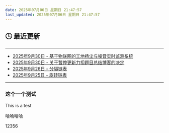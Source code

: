 ```yaml
---
date: 2025年07月06日 星期日 21:47:57
last_updated: 2025年07月06日 星期日 21:47:57
---
```


## 🕒 最近更新

---
- [2025年9月30日 - 基于物联网的工地扬尘与噪音实时监测系统](/docs/myproject/项目1/project1)
- [2025年9月30日 - 关于暂停更新力扣题目总结博客的决定](/blog/LeetCodeIssues)
- [2025年9月26日 - 分隔链表](/blog/LeetCode86)
- [2025年9月25日 - 旋转链表](/blog/LeetCode61)
---

<!-- 其他内容 -->


### 这个一个测试
This is a test

哈哈哈哈


12356
